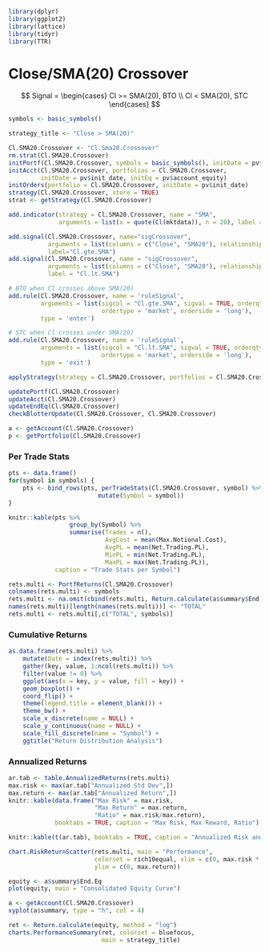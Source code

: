 ```r
library(dplyr)
library(ggplot2)
library(lattice)
library(tidyr)
library(TTR)
```

# Close/SMA(20) Crossover

$$ Signal = 
    \begin{cases} 
        Cl >= SMA(20), BTO \\ 
        Cl < SMA(20), STC 
    \end{cases}
$$

```r
symbols <- basic_symbols()
```

```r
strategy_title <- "Close > SMA(20)"
```

```r
Cl.SMA20.Crossover <- "Cl.Sma20.Crossover"
rm.strat(Cl.SMA20.Crossover)
initPortf(Cl.SMA20.Crossover, symbols = basic_symbols(), initDate = pv$init_date)
initAcct(Cl.SMA20.Crossover, portfolios = Cl.SMA20.Crossover, 
         initDate = pv$init_date, initEq = pv$account_equity)
initOrders(portfolio = Cl.SMA20.Crossover, initDate = pv$init_date)
strategy(Cl.SMA20.Crossover, store = TRUE)
strat <- getStrategy(Cl.SMA20.Crossover)
```

```r
add.indicator(strategy = Cl.SMA20.Crossover, name = "SMA", 
              arguments = list(x = quote(Cl(mktdata)), n = 20), label = "SMA20")
```

```r
add.signal(Cl.SMA20.Crossover, name="sigCrossover", 
           arguments = list(columns = c("Close", "SMA20"), relationship = "gte"),
           label="Cl.gte.SMA")
add.signal(Cl.SMA20.Crossover, name = "sigCrossover",
           arguments = list(columns = c("Close", "SMA20"), relationship = "lt"),
           label = "Cl.lt.SMA")
```

```r
# BTO when Cl crosses above SMA(20)
add.rule(Cl.SMA20.Crossover, name = 'ruleSignal',
         arguments = list(sigcol = "Cl.gte.SMA", sigval = TRUE, orderqty = 100,
                          ordertype = 'market', orderside = 'long'),
         type = 'enter')

# STC when Cl crosses under SMA(20)
add.rule(Cl.SMA20.Crossover, name = 'ruleSignal',
         arguments = list(sigcol = "Cl.lt.SMA", sigval = TRUE, orderqty = 'all',
                          ordertype = 'market', orderside = 'long'),
         type = 'exit')
```

```r
applyStrategy(strategy = Cl.SMA20.Crossover, portfolios = Cl.SMA20.Crossover)
```

```r
updatePortf(Cl.SMA20.Crossover)
updateAcct(Cl.SMA20.Crossover)
updateEndEq(Cl.SMA20.Crossover)
checkBlotterUpdate(Cl.SMA20.Crossover, Cl.SMA20.Crossover)
```

```r
a <- getAccount(Cl.SMA20.Crossover)
p <- getPortfolio(Cl.SMA20.Crossover)
```

### Per Trade Stats

```r
pts <- data.frame()
for(symbol in symbols) {
    pts <- bind_rows(pts, perTradeStats(Cl.SMA20.Crossover, symbol) %>% 
                         mutate(Symbol = symbol))
}
```

```r
knitr::kable(pts %>% 
                 group_by(Symbol) %>% 
                 summarise(Trades = n(), 
                           AvgCost = mean(Max.Notional.Cost), 
                           AvgPL = mean(Net.Trading.PL), 
                           MinPL = min(Net.Trading.PL), 
                           MaxPL = max(Net.Trading.PL)), 
             caption = "Trade Stats per Symbol")
```

```r
rets.multi <- PortfReturns(Cl.SMA20.Crossover)
colnames(rets.multi) <- symbols
rets.multi <- na.omit(cbind(rets.multi, Return.calculate(a$summary$End.Eq)))
names(rets.multi)[length(names(rets.multi))] <- "TOTAL"
rets.multi <- rets.multi[,c("TOTAL", symbols)]
```

### Cumulative Returns

```r
as.data.frame(rets.multi) %>% 
    mutate(Date = index(rets.multi)) %>% 
    gather(key, value, 1:ncol(rets.multi)) %>% 
    filter(value != 0) %>% 
    ggplot(aes(x = key, y = value, fill = key)) + 
    geom_boxplot() + 
    coord_flip() + 
    theme(legend.title = element_blank()) + 
    theme_bw() + 
    scale_x_discrete(name = NULL) + 
    scale_y_continuous(name = NULL) + 
    scale_fill_discrete(name = "Symbol") + 
    ggtitle("Return Distribution Analysis")
```

### Annualized Returns

```r
ar.tab <- table.AnnualizedReturns(rets.multi)
max.risk <- max(ar.tab["Annualized Std Dev",])
max.return <- max(ar.tab["Annualized Return",])
knitr::kable(data.frame("Max Risk" = max.risk, 
                        "Max Return" = max.return, 
                        "Ratio" = max.risk/max.return), 
             booktabs = TRUE, caption = "Max Risk, Max Reward, Ratio")

knitr::kable(t(ar.tab), booktabs = TRUE, caption = "Annualized Risk and Return")
```

```r
chart.RiskReturnScatter(rets.multi, main = "Performance", 
                        colorset = rich10equal, xlim = c(0, max.risk * 1.1), 
                        ylim = c(0, max.return))
```

```r
equity <- a$summary$End.Eq
plot(equity, main = "Consolidated Equity Curve")
```

```r
a <- getAccount(Cl.SMA20.Crossover)
xyplot(a$summary, type = "h", col = 4)
```

```r
ret <- Return.calculate(equity, method = "log")
charts.PerformanceSummary(ret, colorset = bluefocus, 
                          main = strategy_title)
```
